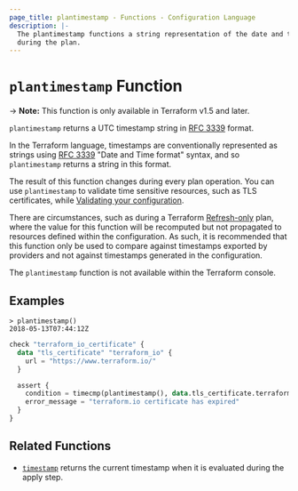 ```yaml
---
page_title: plantimestamp - Functions - Configuration Language
description: |-
  The plantimestamp functions a string representation of the date and time
  during the plan.
---
```


# `plantimestamp` Function

-> **Note:** This function is only available in Terraform v1.5 and later.

`plantimestamp` returns a UTC timestamp string in [RFC 3339](https://tools.ietf.org/html/rfc3339) format.

In the Terraform language, timestamps are conventionally represented as
strings using [RFC 3339](https://tools.ietf.org/html/rfc3339)
"Date and Time format" syntax, and so `plantimestamp` returns a string
in this format.

The result of this function changes during every plan operation. You can use `plantimestamp` to validate time sensitive resources, such as TLS certificates,
while [Validating your configuration](/terraform/language/mitigate-risk/validate).

There are circumstances, such as during a Terraform [Refresh-only](/terraform/cli/commands/plan#planning-modes) plan, where
the value for this function will be recomputed but not propagated to resources
defined within the configuration. As such, it is recommended that this function
only be used to compare against timestamps exported by providers and not against
timestamps generated in the configuration.

The `plantimestamp` function is not available within the Terraform console.

## Examples

```
> plantimestamp()
2018-05-13T07:44:12Z
```

```terraform
check "terraform_io_certificate" {
  data "tls_certificate" "terraform_io" {
    url = "https://www.terraform.io/"
  }

  assert {
    condition = timecmp(plantimestamp(), data.tls_certificate.terraform_io.certificates[0].not_after) < 0
    error_message = "terraform.io certificate has expired"
  }
}
```

## Related Functions

* [`timestamp`](/terraform/language/functions/timestamp) returns the current timestamp when it is evaluated
during the apply step.
